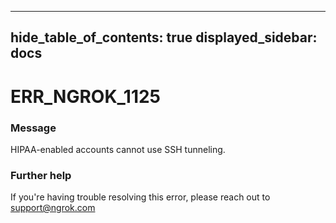 

---
hide_table_of_contents: true
displayed_sidebar: docs
---


# ERR_NGROK_1125

### Message
HIPAA-enabled accounts cannot use SSH tunneling.

<ErrorDetails />



### Further help
If you're having trouble resolving this error, please reach out to [support@ngrok.com](mailto:support@ngrok.com?subject=Help%20with%20ERR_NGROK_1125)

